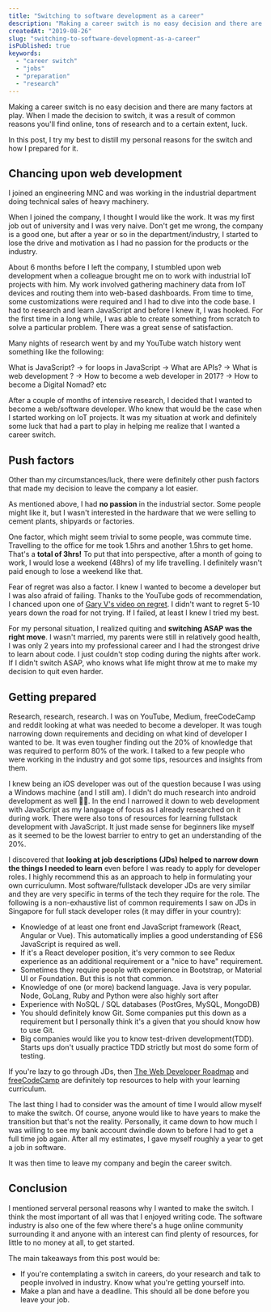 ```yaml
---
title: "Switching to software development as a career"
description: "Making a career switch is no easy decision and there are many factors at play. I talk about the reasons that made me make the jump into software development and how I prepared."
createdAt: "2019-08-26"
slug: "switching-to-software-development-as-a-career"
isPublished: true
keywords:
  - "career switch"
  - "jobs"
  - "preparation"
  - "research"
---
```


Making a career switch is no easy decision and there are many factors at play. When I made the decision to switch, it was a result of common reasons you'll find online, tons of research and to a certain extent, luck.

In this post, I try my best to distill my personal reasons for the switch and how I prepared for it.

## Chancing upon web development

I joined an engineering MNC and was working in the industrial department doing technical sales of heavy machinery.

When I joined the company, I thought I would like the work. It was my first job out of university and I was very naive. Don't get me wrong, the company is a good one, but after a year or so in the department/industry, I started to lose the drive and motivation as I had no passion for the products or the industry.

About 6 months before I left the company, I stumbled upon web development when a colleague brought me on to work with industrial IoT projects with him. My work involved gathering machinery data from IoT devices and routing them into web-based dashboards. From time to time, some customizations were required and I had to dive into the code base. I had to research and learn JavaScript and before I knew it, I was hooked. For the first time in a long while, I was able to create something from scratch to solve a particular problem. There was a great sense of satisfaction.

Many nights of research went by and my YouTube watch history went something like the following:

What is JavaScript? -> for loops in JavaScript -> What are APIs? -> What is web development ? -> How to become a web developer in 2017? -> How to become a Digital Nomad? etc

After a couple of months of intensive research, I decided that I wanted to become a web/software developer. Who knew that would be the case when I started working on IoT projects. It was my situation at work and definitely some luck that had a part to play in helping me realize that I wanted a career switch.

## Push factors

Other than my circumstances/luck, there were definitely other push factors that made my decision to leave the company a lot easier.

As mentioned above, I had **no passion** in the industrial sector. Some people might like it, but I wasn't interested in the hardware that we were selling to cement plants, shipyards or factories.

One factor, which might seem trivial to some people, was commute time. Travelling to the office for me took 1.5hrs and another 1.5hrs to get home. That's a **total of 3hrs!** To put that into perspective, after a month of going to work, I would lose a weekend (48hrs) of my life travelling. I definitely wasn't paid enough to lose a weekend like that.

Fear of regret was also a factor. I knew I wanted to become a developer but I was also afraid of failing. Thanks to the YouTube gods of recommendation, I chanced upon one of [Gary V's video on regret](https://youtu.be/6221OqtXD04). I didn't want to regret 5-10 years down the road for not trying. If I failed, at least I knew I tried my best.

For my personal situation, I realized quiting and **switching ASAP was the right move**. I wasn't married, my parents were still in relatively good health, I was only 2 years into my professional career and I had the strongest drive to learn about code. I just couldn't stop coding during the nights after work. If I didn't switch ASAP, who knows what life might throw at me to make my decision to quit even harder.

## Getting prepared

Research, research, research. I was on YouTube, Medium, freeCodeCamp and reddit looking at what was needed to become a developer. It was tough narrowing down requirements and deciding on what kind of developer I wanted to be. It was even tougher finding out the 20% of knowledge that was required to perform 80% of the work. I talked to a few people who were working in the industry and got some tips, resources and insights from them.

I knew being an iOS developer was out of the question because I was using a Windows machine (and I still am). I didn't do much research into android development as well 🤷‍♂️. In the end I narrowed it down to web development with JavaScript as my language of focus as I already researched on it during work. There were also tons of resources for learning fullstack development with JavaScript. It just made sense for beginners like myself as it seemed to be the lowest barrier to entry to get an understanding of the 20%.

I discovered that **looking at job descriptions (JDs) helped to narrow down the things I needed to learn** even before I was ready to apply for developer roles. I highly recommend this as an approach to help in formulating your own curriculumn. Most software/fullstack developer JDs are very similar and they are very specific in terms of the tech they require for the role. The following is a non-exhaustive list of common requirements I saw on JDs in Singapore for full stack developer roles (it may differ in your country):

- Knowledge of at least one front end JavaScript framework (React, Angular or Vue). This automatically implies a good understanding of ES6 JavaScript is required as well.
- If it's a React developer position, it's very common to see Redux experience as an additional requirement or a "nice to have" requirement.
- Sometimes they require people with experience in Bootstrap, or Material UI or Foundation. But this is not that common.
- Knowledge of one (or more) backend language. Java is very popular. Node, GoLang, Ruby and Python were also highly sort after
- Experience with NoSQL / SQL databases (PostGres, MySQL, MongoDB)
- You should definitely know Git. Some companies put this down as a requirement but I personally think it's a given that you should know how to use Git.
- Big companies would like you to know test-driven development(TDD). Starts ups don't usually practice TDD strictly but most do some form of testing.

If you're lazy to go through JDs, then [The Web Developer Roadmap](https://github.com/kamranahmedse/developer-roadmap) and [freeCodeCamp](https://www.freecodecamp.org) are definitely top resources to help with your learning curriculum.

The last thing I had to consider was the amount of time I would allow myself to make the switch. Of course, anyone would like to have years to make the transition but that's not the reality. Personally, it came down to how much I was willing to see my bank account dwindle down to before I had to get a full time job again. After all my estimates, I gave myself roughly a year to get a job in software.

It was then time to leave my company and begin the career switch.

## Conclusion

I mentioned serveral personal reasons why I wanted to make the switch. I think the most important of all was that I enjoyed writing code. The software industry is also one of the few where there's a huge online community surrounding it and anyone with an interest can find plenty of resources, for little to no money at all, to get started.

The main takeaways from this post would be:

- If you're contemplating a switch in careers, do your research and talk to people involved in industry. Know what you're getting yourself into.
- Make a plan and have a deadline. This should all be done before you leave your job.
